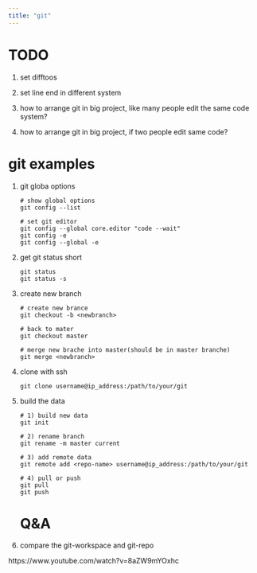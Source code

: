 ```yaml
---
title: "git"
---
```



# TODO

1. set difftoos

2. set line end in different system

3. how to arrange git in big project, like many people edit the same code system?

3. how to arrange git in big project, if two people edit same code?



# git examples

1. git globa options

    ```git
    # show global options
    git config --list

    # set git editor
    git config --global core.editor "code --wait"
    git config -e 
    git config --global -e 

    ```

2. get git status short

    ```git
    git status 
    git status -s

    ```

3. create new branch 


    ```git
    # create new brance
    git checkout -b <newbranch>

    # back to mater
    git checkout master

    # merge new brache into master(should be in master branche)
    git merge <newbranch>

    ```

4. clone with ssh

    ```git
    git clone username@ip_address:/path/to/your/git

    ```

5. build the data


    ```git
    # 1) build new data
    git init

    # 2) rename branch
    git rename -m master current

    # 3) add remote data
    git remote add <repo-name> username@ip_address:/path/to/your/git

    # 4) pull or push
    git pull 
    git push

    ```
# Q&A

4. compare the git-workspace and git-repo

https://www.youtube.com/watch?v=8aZW9mYOxhc